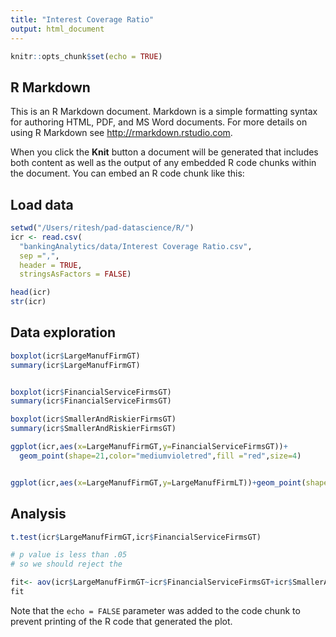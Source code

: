 ```yaml
---
title: "Interest Coverage Ratio"
output: html_document
---
```


```r
knitr::opts_chunk$set(echo = TRUE)
```

## R Markdown

This is an R Markdown document. Markdown is a simple formatting syntax for authoring HTML, PDF, and MS Word documents. For more details on using R Markdown see <http://rmarkdown.rstudio.com>.

When you click the **Knit** button a document will be generated that includes both content as well as the output of any embedded R code chunks within the document. You can embed an R code chunk like this:

## Load data
```r
setwd("/Users/ritesh/pad-datascience/R/")
icr <- read.csv(
  "bankingAnalytics/data/Interest Coverage Ratio.csv",
  sep =",",
  header = TRUE, 
  stringsAsFactors = FALSE)

head(icr)
str(icr)
```
## Data exploration
```r
boxplot(icr$LargeManufFirmGT)
summary(icr$LargeManufFirmGT)


boxplot(icr$FinancialServiceFirmsGT)
summary(icr$FinancialServiceFirmsGT)

boxplot(icr$SmallerAndRiskierFirmsGT)
summary(icr$SmallerAndRiskierFirmsGT)

ggplot(icr,aes(x=LargeManufFirmGT,y=FinancialServiceFirmsGT))+
  geom_point(shape=21,color="mediumvioletred",fill ="red",size=4)


ggplot(icr,aes(x=LargeManufFirmGT,y=LargeManufFirmLT))+geom_point(shape=1)

```
## Analysis
```r
t.test(icr$LargeManufFirmGT,icr$FinancialServiceFirmsGT)

# p value is less than .05
# so we should reject the 

fit<- aov(icr$LargeManufFirmGT~icr$FinancialServiceFirmsGT+icr$SmallerAndRiskierFirmsGT)
fit
```


Note that the `echo = FALSE` parameter was added to the code chunk to prevent printing of the R code that generated the plot.
